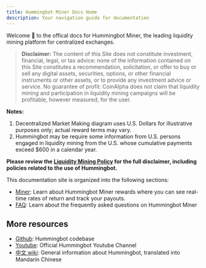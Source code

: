 ```yaml
---
title: Hummingbot Miner Docs Home
description: Your navigation guide for documentation
---
```


Welcome 👋 to the offical docs for Hummingbot Miner, the leading liquidity mining platform for centralized exchanges.

> **Disclaimer:** The content of this Site does not constitute investment, financial, legal, or tax advice: none of the information contained on this Site constitutes a recommendation, solicitation, or offer to buy or sell any digital assets, securities, options, or other financial instruments or other assets, or to provide any investment advice or service. No guarantee of profit: CoinAlpha does not claim that liquidity mining and participation in liquidity mining campaigns will be profitable, however measured, for the user.

**Notes:**

1.  Decentralized Market Making diagram uses U.S. Dollars for illustrative purposes only; actual reward terms may vary.
2.  Hummingbot may be require some information from U.S. persons engaged in liquidity mining from the U.S. whose cumulative payments exceed \$600 in a calendar year.

**Please review the [Liquidity Mining Policy](https://hummingbot.io/liquidity-mining-policy/) for the full disclaimer, including policies related to the use of Hummingbot.**

This documentation site is organized into the following sections:

- [Miner](/miner/overview): Learn about Hummingbot Miner rewards where you can see real-time rates of return and track your payouts.
- [FAQ](/faq): Learn about the frequently asked questions on Hummingbot Miner

## More resources

- [Github](https://github.com/coinalpha/hummingbot): Hummingbot codebase
- [Youtube](https://www.youtube.com/channel/UCxzzdEnDRbylLMWmaMjywOA): Official Hummingbot Youtube Channel
- [中文 wiki](https://github.com/coinalpha/hummingbot_chinese): General information about Hummingbot, translated into Mandarin Chinese
